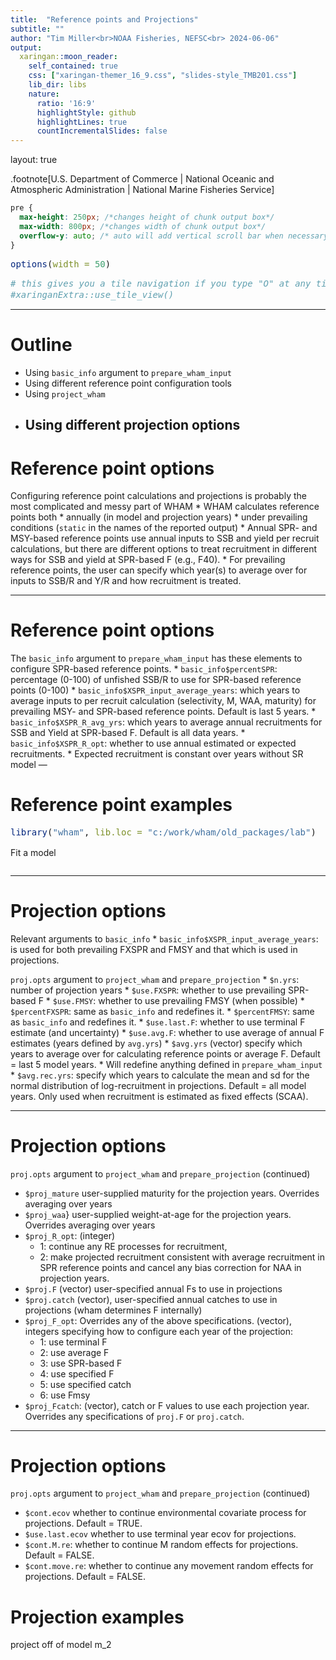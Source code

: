 ```yaml
---
title:  "Reference points and Projections"
subtitle: ""
author: "Tim Miller<br>NOAA Fisheries, NEFSC<br> 2024-06-06"
output:
  xaringan::moon_reader:
    self_contained: true
    css: ["xaringan-themer_16_9.css", "slides-style_TMB201.css"]
    lib_dir: libs
    nature:
      ratio: '16:9'
      highlightStyle: github
      highlightLines: true
      countIncrementalSlides: false
---
```


layout: true

.footnote[U.S. Department of Commerce | National Oceanic and Atmospheric Administration | National Marine Fisheries Service]


<style type="text/css">

code.cpp{
  font-size: 14px;
}
code.r{
  font-size: 14px;
}


</style>

```css
pre {
  max-height: 250px; /*changes height of chunk output box*/
  max-width: 800px; /*changes width of chunk output box*/
  overflow-y: auto; /* auto will add vertical scroll bar when necessary */
}

```
```r
options(width = 50)
```

```r
# this gives you a tile navigation if you type "O" at any time
#xaringanExtra::use_tile_view()
```

---

# Outline <br>

* Using `basic_info` argument to `prepare_wham_input`
* Using different reference point configuration tools
* Using `project_wham`
* Using different projection options
---

# Reference point options

Configuring reference point calculations and projections is probably the most complicated and messy part of WHAM
* WHAM calculates reference points both 
    * annually (in model and projection years) 
    * under prevailing conditions (`static` in the names of the reported output)
* Annual SPR- and MSY-based reference points use annual inputs to SSB and yield per recruit calculations, but there are different options to treat recruitment in different ways for SSB and yield at SPR-based F (e.g., F40).
* For prevailing reference points, the user can specify which year(s) to average over for inputs to SSB/R and Y/R and how recruitment is treated.

---

# Reference point options

The `basic_info` argument to `prepare_wham_input` has these elements to configure SPR-based reference points.
* `basic_info$percentSPR`: percentage (0-100) of unfished SSB/R to use for SPR-based reference points (0-100)
* `basic_info$XSPR_input_average_years`: which years to average inputs to per recruit calculation (selectivity, M, WAA, maturity) for prevailing MSY- and SPR-based reference points. Default is last 5 years.
* `basic_info$XSPR_R_avg_yrs`: which years to average annual recruitments for SSB and Yield at SPR-based F. Default is all data years.
* `basic_info$XSPR_R_opt`: whether to use annual estimated or expected recruitments. 
    * Expected recruitment is constant over years without SR model
---

# Reference point examples
```r
library("wham", lib.loc = "c:/work/wham/old_packages/lab")
```
Fit a model

```r
```

---

# Projection options

Relevant arguments to `basic_info`
* `basic_info$XSPR_input_average_years`: is used for both prevailing FXSPR and FMSY and that which is used in projections.

`proj.opts` argument to `project_wham` and `prepare_projection`
* `$n.yrs`: number of projection years
* `$use.FXSPR`: whether to use prevailing SPR-based F
* `$use.FMSY`: whether to use prevailing FMSY (when possible)
* `$percentFXSPR`: same as `basic_info` and redefines it.
* `$percentFMSY`: same as `basic_info` and redefines it.
* `$use.last.F`: whether to use terminal F estimate (and uncertainty)
* `$use.avg.F`: whether to use average of annual F estimates (years defined by `avg.yrs`)
* `$avg.yrs` (vector) specify which years to average over for calculating reference points or average F. Default = last 5 model years.
    * Will redefine anything defined in `prepare_wham_input`
* `$avg.rec.yrs`: specify which years to calculate the mean and sd for the normal distribution of log-recruitment in projections. Default = all model years. Only used when recruitment is estimated as fixed effects (SCAA).

---

# Projection options

`proj.opts` argument to `project_wham` and `prepare_projection` (continued)

* `$proj_mature` user-supplied maturity for the projection years. Overrides averaging over years
* `$proj_waa`} user-supplied weight-at-age for the projection years. Overrides averaging over years
* `$proj_R_opt`: (integer)
    * 1: continue any RE processes for recruitment, 
    * 2: make projected recruitment consistent with average recruitment in SPR reference points and cancel any bias correction for NAA in projection years.
* `$proj.F` (vector) user-specified annual Fs to use in projections 
* `$proj.catch` (vector), user-specified annual catches to use in projections (wham determines F internally)
* `$proj_F_opt`: Overrides any of the above specifications. (vector), integers specifying how to configure each year of the projection: 
    * 1: use terminal F
    * 2: use average F
    * 3: use SPR-based F
    * 4: use specified F
    * 5: use specified catch 
    * 6: use Fmsy
* `$proj_Fcatch`: (vector), catch or F values to use each projection year. Overrides any specifications of `proj.F` or `proj.catch`.

---

# Projection options

`proj.opts` argument to `project_wham` and `prepare_projection` (continued)

* `$cont.ecov` whether to continue environmental covariate process for projections. Default = TRUE.
* `$use.last.ecov` whether to use terminal year ecov for projections.
* `$cont.M.re`: whether to continue M random effects for projections. Default = FALSE.
* `$cont.move.re`: whether to continue any movement random effects for projections. Default = FALSE.

# Projection examples

project off of model m_2

```r
```
